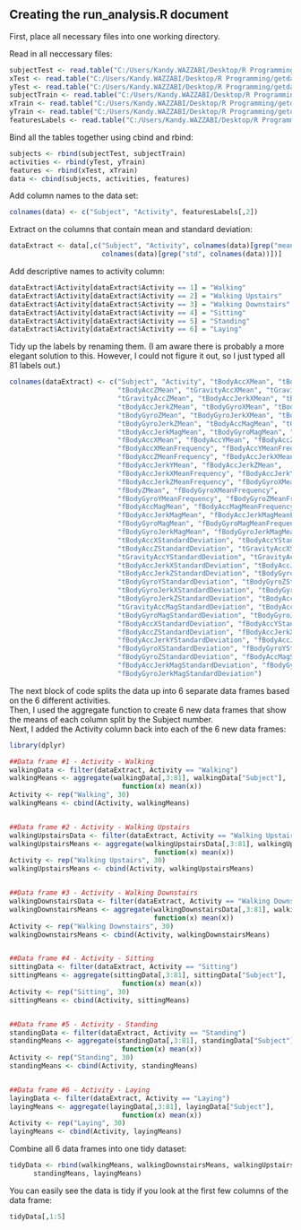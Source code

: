 Creating the run_analysis.R document
------------------------------------
First, place all necessary files into one working directory.  
  
Read in all neccessary files:
```r
subjectTest <- read.table("C:/Users/Kandy.WAZZABI/Desktop/R Programming/getdata-projectfiles-UCI HAR Dataset/subject_test.txt")
xTest <- read.table("C:/Users/Kandy.WAZZABI/Desktop/R Programming/getdata-projectfiles-UCI HAR Dataset/X_test.txt")
yTest <- read.table("C:/Users/Kandy.WAZZABI/Desktop/R Programming/getdata-projectfiles-UCI HAR Dataset/y_test.txt")
subjectTrain <- read.table("C:/Users/Kandy.WAZZABI/Desktop/R Programming/getdata-projectfiles-UCI HAR Dataset/subject_train.txt")
xTrain <- read.table("C:/Users/Kandy.WAZZABI/Desktop/R Programming/getdata-projectfiles-UCI HAR Dataset/X_train.txt")
yTrain <- read.table("C:/Users/Kandy.WAZZABI/Desktop/R Programming/getdata-projectfiles-UCI HAR Dataset/y_train.txt")
featuresLabels <- read.table("C:/Users/Kandy.WAZZABI/Desktop/R Programming/getdata-projectfiles-UCI HAR Dataset/features.txt", stringsAsFactors = FALSE)
```

Bind all the tables together using cbind and rbind:
```r
subjects <- rbind(subjectTest, subjectTrain)
activities <- rbind(yTest, yTrain)
features <- rbind(xTest, xTrain)
data <- cbind(subjects, activities, features)
```

Add column names to the data set:
```r
colnames(data) <- c("Subject", "Activity", featuresLabels[,2])
```

Extract on the columns that contain mean and standard deviation:
```r
dataExtract <- data[,c("Subject", "Activity", colnames(data)[grep("mean",colnames(data))],
                       colnames(data)[grep("std", colnames(data))])]
```


Add descriptive names to activity column:
```r
dataExtract$Activity[dataExtract$Activity == 1] = "Walking"
dataExtract$Activity[dataExtract$Activity == 2] = "Walking Upstairs"
dataExtract$Activity[dataExtract$Activity == 3] = "Walking Downstairs"
dataExtract$Activity[dataExtract$Activity == 4] = "Sitting"
dataExtract$Activity[dataExtract$Activity == 5] = "Standing"
dataExtract$Activity[dataExtract$Activity == 6] = "Laying"
```

Tidy up the labels by renaming them.  (I am aware there is probably a more elegant solution to this. However, I could not figure it out, so I just typed all 81 labels out.)
```r
colnames(dataExtract) <- c("Subject", "Activity", "tBodyAccXMean", "tBodyAccYMean",
                           "tBodyAccZMean", "tGravityAccXMean", "tGravityAccYMean",
                           "tGravityAccZMean", "tBodyAccJerkXMean", "tBodyAccJerkYMean",
                           "tBodyAccJerkZMean", "tBodyGyroXMean", "tBodyGyroYMean",
                           "tBodyGyroZMean", "tBodyGyroJerkXMean", "tBodyGyroJerkYMean",
                           "tBodyGyroJerkZMean", "tBodyAccMagMean", "tGravityAccMagMean",
                           "tBodyAccJerkMagMean", "tBodyGyroMagMean", "tBodyGyroJerkMagMean",
                           "fBodyAccXMean", "fBodyAccYMean", "fBodyAccZMean",
                           "fBodyAccXMeanFrequency", "fBodyAccYMeanFrequency",
                           "fBodyAccZMeanFrequency", "fBodyAccJerkXMean",
                           "fBodyAccJerkYMean", "fBodyAccJerkZMean",
                           "fBodyAccJerkXMeanFrequency", "fBodyAccJerkYMeanFrequency",
                           "fBodyAccJerkZMeanFrequency", "fBodyGyroXMean", "fBodyGyroYMean",
                           "fBodyZMean", "fBodyGyroXMeanFrequency",
                           "fBodyGyroYMeanFrequency", "fBodyGyroZMeanFrequency",
                           "fBodyAccMagMean", "fBodyAccMagMeanFrequency",
                           "fBodyAccJerkMagMean", "fBodyAccJerkMagMeanFrequency",
                           "fBodyGyroMagMean", "fBodyGyroMagMeanFrequency",
                           "fBodyGyroJerkMagMean", "fBodyGyroJerkMagMeanFrequency",
                           "tBodyAccXStandardDeviation", "tBodyAccYStandardDeviation",
                           "tBodyAccZStandardDeviation", "tGravityAccXStandardDeviation",
                           "tGravityAccYStandardDeviation", "tGravityAccZStandardDeviation",
                           "tBodyAccJerkXStandardDeviation", "tBodyAccJerkYStandardDeviation",
                           "tBodyAccJerkZStandardDeviation", "tBodyGyroXStandardDeviation",
                           "tBodyGyroYStandardDeviation", "tBodyGyroZStandardDeviation",
                           "tBodyGyroJerkXStandardDeviation", "tBodyGyroJerkYStandardDeviation",
                           "tBodyGyroJerkZStandardDeviation", "tBodyAccMagStandardDeviation",
                           "tGravityAccMagStandardDeviation", "tBodyAccJerkMagStandardDeviation",
                           "tBodyGyroMagStandardDeviation", "tBodyGyroJerkMagStandardDeviation",
                           "fBodyAccXStandardDeviation", "fBodyAccYStandardDeviation",
                           "fBodyAccZStandardDeviation", "fBodyAccJerkXStandardDeviation",
                           "fBodyAccJerkYStandardDeviation", "fBodyAccJerkZStandardDeviation",
                           "fBodyGyroXStandardDeviation", "fBodyGyroYStandardDeviation",
                           "fBodyGyroZStandardDeviation", "fBodyAccMagStandardDeviation",
                           "fBodyAccJerkMagStandardDeviation", "fBodyGyroMagStandardDeviation",
                           "fBodyGyroJerkMagStandardDeviation")
```

The next block of code splits the data up into 6 separate data frames based on the 6 different activities.  
Then, I used the aggregate function to create 6 new data frames that show the means of each column split by the Subject number.  
Next, I added the Activity column back into each of the 6 new data frames:

```r
library(dplyr)

##Data frame #1 - Activity - Walking
walkingData <- filter(dataExtract, Activity == "Walking")
walkingMeans <- aggregate(walkingData[,3:81], walkingData["Subject"],
                            function(x) mean(x))
Activity <- rep("Walking", 30)
walkingMeans <- cbind(Activity, walkingMeans)


##Data frame #2 - Activity - Walking Upstairs
walkingUpstairsData <- filter(dataExtract, Activity == "Walking Upstairs")
walkingUpstairsMeans <- aggregate(walkingUpstairsData[,3:81], walkingUpstairsData["Subject"],
                                    function(x) mean(x))
Activity <- rep("Walking Upstairs", 30)
walkingUpstairsMeans <- cbind(Activity, walkingUpstairsMeans)


##Data frame #3 - Activity - Walking Downstairs
walkingDownstairsData <- filter(dataExtract, Activity == "Walking Downstairs")
walkingDownstairsMeans <- aggregate(walkingDownstairsData[,3:81], walkingDownstairsData["Subject"],
                                    function(x) mean(x))
Activity <- rep("Walking Downstairs", 30)
walkingDownstairsMeans <- cbind(Activity, walkingDownstairsMeans)


##Data frame #4 - Activity - Sitting
sittingData <- filter(dataExtract, Activity == "Sitting")
sittingMeans <- aggregate(sittingData[,3:81], sittingData["Subject"],
                            function(x) mean(x))
Activity <- rep("Sitting", 30)
sittingMeans <- cbind(Activity, sittingMeans)


##Data frame #5 - Activity - Standing
standingData <- filter(dataExtract, Activity == "Standing")
standingMeans <- aggregate(standingData[,3:81], standingData["Subject"],
                            function(x) mean(x))
Activity <- rep("Standing", 30)
standingMeans <- cbind(Activity, standingMeans)


##Data frame #6 - Activity - Laying
layingData <- filter(dataExtract, Activity == "Laying")
layingMeans <- aggregate(layingData[,3:81], layingData["Subject"],
                            function(x) mean(x))
Activity <- rep("Laying", 30)
layingMeans <- cbind(Activity, layingMeans)
```

Combine all 6 data frames into one tidy dataset:
```r
tidyData <- rbind(walkingMeans, walkingDownstairsMeans, walkingUpstairsMeans, sittingMeans,
      standingMeans, layingMeans)
```

You can easily see the data is tidy if you look at the first few columns of the data frame:
```r
tidyData[,1:5]
```